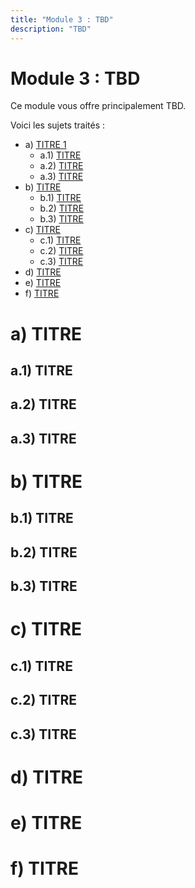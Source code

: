 ```yaml
---
title: "Module 3 : TBD"
description: "TBD"
---
```


# Module 3 : TBD
Ce module vous offre principalement TBD.

Voici les sujets traités :
- a) [TITRE 1](#a)
  - a.1) [TITRE](#a1)
  - a.2) [TITRE](#a2)
  - a.3) [TITRE](#a3)
- b) [TITRE](#b)
  - b.1) [TITRE](#b1)
  - b.2) [TITRE](#b2)
  - b.3) [TITRE](#b3)
- c) [TITRE](#c)
  - c.1) [TITRE](#c1)
  - c.2) [TITRE](#c2)
  - c.3) [TITRE](#c3)
- d) [TITRE](#d)
- e) [TITRE](#e)
- f) [TITRE](#f)


# <a id="a"></a>a) TITRE
## <a id="a1"></a>a.1) TITRE


## <a id="a2"></a> a.2) TITRE


## <a id="a3"></a> a.3) TITRE


# <a id="b"></a>b) TITRE
## <a id="b1"></a>b.1) TITRE


## <a id="b2"></a>b.2) TITRE


## <a id="b3"></a>b.3) TITRE


# <a id="c"></a>c) TITRE
## <a id="c1"></a>c.1) TITRE

## <a id="c2"></a>c.2) TITRE


## <a id="c3"></a>c.3) TITRE




# <a id="d"></a> d) TITRE


# <a id="e"></a> e) TITRE


# <a id="f"></a> f) TITRE